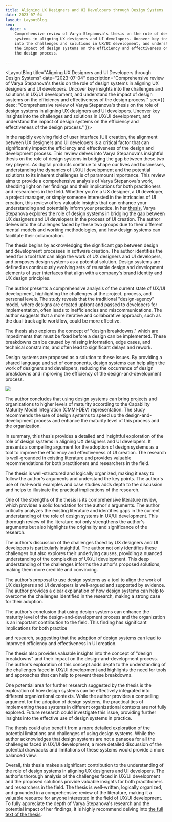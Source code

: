 ```yaml
---
title: Aligning UX Designers and UI Developers through Design Systems
date: 2023-07-04
layout: LayoutBlog
seo:
  desc: >
    Comprehensive review of Varya Stepanova's thesis on the role of design
    systems in aligning UX designers and UI developers. Uncover key insights
    into the challenges and solutions in UX/UI development, and understand
    the impact of design systems on the efficiency and effectiveness of
    the design process. 
  
---
```


<LayoutBlog 
  title="Aligning UX Designers and UI Developers through Design Systems"
  date="2023-07-04"
  description="Comprehensive review of Varya Stepanova's thesis on the role of design systems in aligning UX designers and UI developers. Uncover key insights into the challenges and solutions in UX/UI development, and understand the impact of design systems on the efficiency and effectiveness of the design process."
  seo={{
    desc: "Comprehensive review of Varya Stepanova's thesis on the role of design systems in aligning UX designers and UI developers. Uncover key insights into the challenges and solutions in UX/UI development, and understand the impact of design systems on the efficiency and effectiveness of the design process."
  }}>

In the rapidly evolving field of user interface (UI) creation, the alignment between UX
designers and UI developers is a critical factor that can significantly impact the
efficiency and effectiveness of the design and development process. This review delves into Varya Stepanova's insightful thesis on the role of design systems in bridging the gap between these two key players. As digital products continue to shape our lives and businesses, understanding the dynamics of UX/UI development and the potential solutions to its inherent challenges is of paramount importance. This review aims to provide a comprehensive analysis of Varya Stepanova's work, shedding light on her findings and their implications for both practitioners and researchers in the field. Whether you're a UX designer, a UI developer, a project manager, or simply someone interested in the intricacies of UI creation, this review offers valuable insights that can enhance your understanding and potentially inform your practice.
In her [thesis](https://varya.me/design-systems/aligning-ux-designers-and-ui-developers/), Varya Stepanova explores the role of design systems in bridging the gap between UX designers and UI developers in the process of UI creation. The author delves into the challenges faced by these two groups due to their different mental models and working methodologies, and how design systems can facilitate their collaboration.

The thesis begins by acknowledging the significant gap between design and development processes in software creation. The author identifies the need for a tool that can align the work of UX designers and UI developers, and proposes design systems as a potential solution. Design systems are defined as continuously evolving sets of reusable design and development elements of user interfaces that align with a company's brand identity and UX design principles.

The author presents a comprehensive analysis of the current state of UX/UI development, highlighting the challenges at the project, process, and personal levels. The study reveals that the traditional "design-agency" model, where designs are created upfront and passed to developers for implementation, often leads to inefficiencies and miscommunications. The author suggests that a more iterative and collaborative approach, such as the dual-track agile workflow, could be more effective.

The thesis also explores the concept of "design breakdowns," which are impediments that must be fixed before a design can be implemented. These breakdowns can be caused by missing information, edge cases, and technical constraints, and often lead to significant delays and rework.

Design systems are proposed as a solution to these issues. By providing a shared language and set of components, design systems can help align the work of designers and developers, reducing the occurrence of design breakdowns and improving the efficiency of the design-and-development process.

![](./mddw.png)

The author concludes that using design systems can bring projects and organizations to higher levels of maturity according to the Capability Maturity Model Integration (CMMI-DEV) representation. The study recommends the use of design systems to speed up the design-and-development process and enhance the maturity level of this process and the organization.

In summary, this thesis provides a detailed and insightful exploration of the role of design systems in aligning UX designers and UI developers. It presents a compelling argument for the adoption of design systems as a tool to improve the efficiency and effectiveness of UI creation. The research is well-grounded in existing literature and provides valuable recommendations for both practitioners and researchers in the field.

The thesis is well-structured and logically organized, making it easy to follow the author's arguments and understand the key points. The author's use of real-world examples and case studies adds depth to the discussion and helps to illustrate the practical implications of the research.

One of the strengths of the thesis is its comprehensive literature review, which provides a solid foundation for the author's arguments. The author critically analyzes the existing literature and identifies gaps in the current understanding of the role of design systems in UX/UI development. This thorough review of the literature not only strengthens the author's arguments but also highlights the originality and significance of the research.

The author's discussion of the challenges faced by UX designers and UI developers is particularly insightful. The author not only identifies these challenges but also explores their underlying causes, providing a nuanced understanding of the complexities of UX/UI development. This deep understanding of the challenges informs the author's proposed solutions, making them more credible and convincing.

The author's proposal to use design systems as a tool to align the work of UX designers and UI developers is well-argued and supported by evidence. The author provides a clear explanation of how design systems can help to overcome the challenges identified in the research, making a strong case for their adoption.

The author's conclusion that using design systems can enhance the maturity level of the design-and-development process and the organization is an important contribution to the field. This finding has significant implications for both practice

and research, suggesting that the adoption of design systems can lead to improved efficiency and effectiveness in UI creation.

The thesis also provides valuable insights into the concept of "design breakdowns" and their impact on the design-and-development process. The author's exploration of this concept adds depth to the understanding of the challenges faced in UX/UI development and highlights the need for tools and approaches that can help to prevent these breakdowns.

One potential area for further research suggested by the thesis is the exploration of how design systems can be effectively integrated into different organizational contexts. While the author provides a compelling argument for the adoption of design systems, the practicalities of implementing these systems in different organizational contexts are not fully explored. Future research could investigate this issue, providing further insights into the effective use of design systems in practice.

The thesis could also benefit from a more detailed exploration of the potential limitations and challenges of using design systems. While the author acknowledges that design systems are not a panacea for all the challenges faced in UX/UI development, a more detailed discussion of the potential drawbacks and limitations of these systems would provide a more balanced view.

Overall, this thesis makes a significant contribution to the understanding of the role of
design systems in aligning UX designers and UI developers. The author's thorough analysis of
the challenges faced in UX/UI development and the proposed solutions provide valuable insights
for both practitioners and researchers in the field. The thesis is well-written,
logically organized, and grounded in a comprehensive review of the literature, making it a
valuable resource for anyone interested in the field of UX/UI development. To fully appreciate
the depth of Varya Stepanova's research and the potential impact of her findings, it is
highly recommend delving into [the full text of the thesis](https://varya.me/design-systems/aligning-ux-designers-and-ui-developers/). 

</LayoutBlog>
